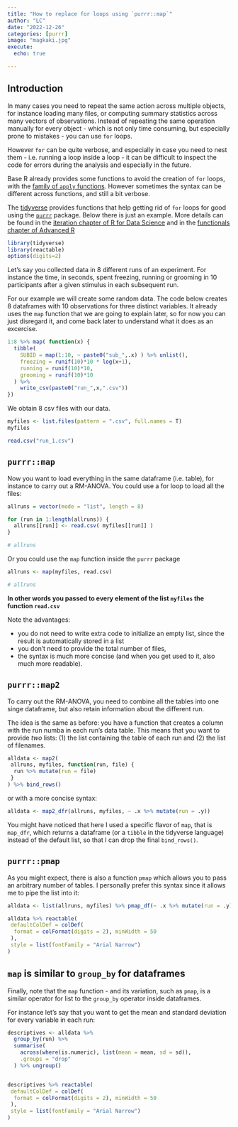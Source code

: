 ```yaml
---
title: "How to replace for loops using `purrr::map`"
author: "LC"
date: "2022-12-26"
categories: [purrr]
image: "magkaki.jpg"
execute:
  echo: true

---
```




## Introduction

In many cases you need to repeat the same action across multiple objects, for instance loading many files, or computing summary statistics across many vectors of observations. Instead of repeating the same operation manually for every object - which is not only time consuming, but especially prone to mistakes - you can use `for` loops.

However `for` can be quite verbose, and especially in case you need to nest them - i.e. running a loop inside a loop - it can be difficult to inspect the code for errors during the analysis and especially in the future.

Base R already provides some functions to avoid the creation of `for` loops, with the [family of `apply` functions](https://www.guru99.com/r-apply-sapply-tapply.html). However sometimes the syntax can be different across functions, and still a bit verbose.

The [tidyverse](https://www.tidyverse.org/) provides functions that help getting rid of `for` loops for good using the [`purrr`](https://purrr.tidyverse.org/) package. Below there is just an example. More details can be found in the [iteration chapter of R for Data Science](https://r4ds.had.co.nz/iteration.html) and in the [functionals chapter of Advanced R](https://adv-r.hadley.nz/functionals.html)


```r
library(tidyverse)
library(reactable)
options(digits=2)
```


Let's say you collected data in 8 different runs of an experiment. For instance the time, in seconds, spent freezing, running or grooming in 10 participants after a given stimulus in each subsequent run.

For our example we will create some random data. The code below creates 8 dataframes with 10 observations for three distinct variables. It already uses the `map` function that we are going to explain later, so for now you can just disregard it, and come back later to understand what it does as an excercise.

```r


1:8 %>% map( function(x) {
  tibble(
    SUBID = map(1:10, ~ paste0("sub_",.x) ) %>% unlist(),
    freezing = runif(10)*10 * log(x+1),
    running = runif(10)*10,
    grooming = runif(10)*10
  ) %>%
    write_csv(paste0("run_",x,".csv"))
})

```

We obtain 8 csv files with our data. 

```r
myfiles <- list.files(pattern = ".csv", full.names = T)
myfiles

read.csv("run_1.csv")
```


## `purrr::map`

Now you want to load everything in the same dataframe (i.e. table), for instance to carry out a RM-ANOVA. You could use a for loop to load all the files:

```r

allruns = vector(mode = "list", length = 8)

for (run in 1:length(allruns)) {
  allruns[[run]] <- read.csv( myfiles[[run]] )
}

# allruns

```

Or you could use the `map` function inside the `purrr` package

```r

allruns <- map(myfiles, read.csv)

# allruns

```

**In other words you passed to every element of the list `myfiles` the function `read.csv`** 

Note the advantages:

- you do not need to write extra code to initialize an empty list, since the result is automatically stored in a list
- you don't need to provide the total number of files, 
- the syntax is much more concise (and when you get used to it, also much more readable).

## `purrr::map2`

To carry out the RM-ANOVA, you need to combine all the tables into one singe dataframe, but also retain information about the different run. 

The idea is the same as before: you have a function that creates a column with the run numba in each run's data table. This means that you want to provide _two_ lists: (1) the list containing the table of each run and (2) the list of filenames.

```r

alldata <- map2(
 allruns, myfiles, function(run, file) {
  run %>% mutate(run = file)
 }
) %>% bind_rows()

```

or with a more concise syntax:

```r

alldata <- map2_dfr(allruns, myfiles, ~ .x %>% mutate(run = .y))

```

You might have noticed that here I used a specific flavor of `map`, that is `map_dfr`, which returns a dataframe (or a `tibble` in the tidyverse language) instead of the default list, so that I can drop the final `bind_rows()`.

## `purrr::pmap`

As you might expect, there is also a function `pmap` which allows you to pass an arbitrary number of tables. I personally prefer this syntax since it allows me to pipe the list into it:

```r

alldata <- list(allruns, myfiles) %>% pmap_df(~ .x %>% mutate(run = .y))

alldata %>% reactable(
 defaultColDef = colDef(
  format = colFormat(digits = 2), minWidth = 50
 ),
 style = list(fontFamily = "Arial Narrow")
)


```


## `map` is similar to `group_by` for dataframes

Finally, note that the `map` function - and its variation, such as `pmap`, is a similar operator for list to the `group_by` operator inside dataframes.

For instance let's say that you want to get the mean and standard deviation for every variable in each run:

```r

descriptives <- alldata %>% 
  group_by(run) %>%
  summarise(
    across(where(is.numeric), list(mean = mean, sd = sd)),
    .groups = "drop"
  ) %>% ungroup() 


descriptives %>% reactable(
 defaultColDef = colDef(
  format = colFormat(digits = 2), minWidth = 50
 ),
 style = list(fontFamily = "Arial Narrow")
)

```

